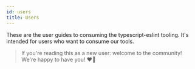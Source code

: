 ```yaml
---
id: users
title: Users
---
```


These are the user guides to consuming the typescript-eslint tooling.
It's intended for users who want to consume our tools.

> If you're reading this as a new user: welcome to the community!
> We're happy to have you! ❤️‍🔥
